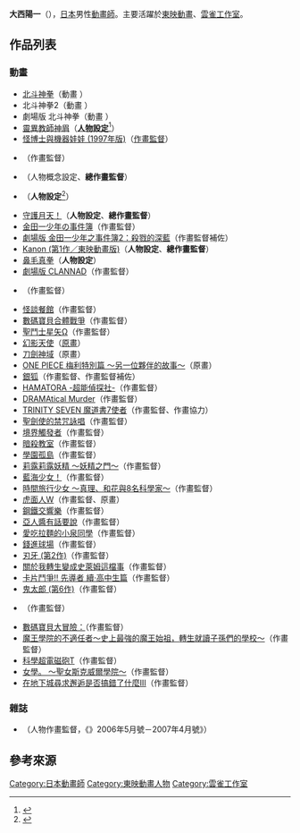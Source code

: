 {{multiple issues|
{{Notability Unreferenced|time=2016-09-10T07:59:29+00:00}}
{{Primarysources|time=2016-09-10T07:59:29+00:00}}
}}
{{noteTA|G1=Anime}}
{{japanese|japanese=大西 陽一|kana=おおにし よういち|romaji=Ōnishi Yōichi}}
'''大西陽一'''（{{lang-ja|大西 陽一}}{{bd||||}}），[[日本|日本]]男性[[動畫師|動畫師]]。主要活躍於[[東映動畫|東映動畫]]、[[雲雀工作室|雲雀工作室]]。

== 作品列表 ==
=== 動畫 ===
* [[北斗神拳|北斗神拳]]（動畫<!--第22、36話-->）
* 北斗神拳2（動畫<!--第6話-->）
* 劇場版 北斗神拳（動畫<!--第6話-->）
* [[靈異教師神眉|靈異教師神眉]]（'''[[人物設計|人物設定]]'''<ref>{{cite web|url=https://anime.eiga.com/program/104022/|title=靈異教師神眉：作品情報|publisher=Anime Hack|accessdate=2020-09-19|language=ja|archive-date=2021-01-05|archive-url=https://web.archive.org/web/20210105112915/https://anime.eiga.com/program/104022/|dead-url=no}}</ref>）
* [[IQ博士|怪博士與機器娃娃 (1997年版)]]（[[作畫監督|作畫監督]]）
* {{link-ja|灌籃高手：咆哮籃球員靈魂！花道和流川的灼熱夏季|スラムダンク 吠えろバスケットマン魂!! 花道と流川の熱き夏}}（作畫監督）
* {{lang|ja|{{link-ja|ハニ太郎です。|ハニ太郎です。}}}}（人物概念設定、'''總作畫監督'''）
* {{link-ja|春庭家的第3人|春庭家の3人目}}（'''人物設定'''<ref>{{Cite web|url=http://www.toei-anim.co.jp/lineup/tv/haruba/|title=春庭家的第3人|publisher=[[東映動畫|東映動畫]]|accessdate=2016-09-10|language=ja|archive-date=2016-03-04|archive-url=https://web.archive.org/web/20160304204645/http://www.toei-anim.co.jp/lineup/tv/haruba/|dead-url=no}}</ref>）
* [[守護月天|守護月天！]]（'''人物設定'''、'''總作畫監督'''）
* [[金田一少年之事件簿_(動畫)|金田一少年の事件簿]]（作畫監督）
* [[金田一少年之事件簿_(動畫)#金田一少年之事件簿2・殺戮的深藍|劇場版 金田一少年之事件簿2：殺戮的深藍]]（作畫監督補佐）
* [[Kanon|Kanon (第1作／東映動畫版)]]（'''人物設定'''、'''總作畫監督'''）
* [[鼻毛真拳|鼻毛真拳]]（'''人物設定'''）
* [[CLANNAD|劇場版 CLANNAD]]（作畫監督）
* {{link-ja|旁邊的兒童 我的火腿組|はたらキッズ マイハム組}}（作畫監督）
* [[怪談餐館|怪談餐館]]（作畫監督）
* [[數碼寶貝合體戰爭|數碼寶貝合體戰爭]]（作畫監督）
* [[聖鬥士星矢Ω|聖鬥士星矢Ω]]（作畫監督）
* [[幻影天使|幻影天使]]（[[原畫|原畫]]）
* [[刀劍神域|刀劍神域]]（原畫）
* [[ONE_PIECE_(動畫)|ONE PIECE 梅利特別篇 ～另一位夥伴的故事～]]（原畫）
* [[銀狐_(漫畫)|銀狐]]（作畫監督、作畫監督補佐）
* [[HAMATORA_─超能偵探社─|HAMATORA -超能偵探社-]]（作畫監督）
* [[戲劇性謀殺|DRAMAtical Murder]]（作畫監督）
* [[TRINITY_SEVEN_魔道書7使者|TRINITY SEVEN 魔道書7使者]]（作畫監督、作畫協力）
* [[聖劍使的禁咒詠唱|聖劍使的禁咒詠唱]]（作畫監督）
* [[境界觸發者|境界觸發者]]（作畫監督）
* [[暗殺教室|暗殺教室]]（作畫監督）
* [[學園孤島|學園孤島]]（作畫監督）
* [[莉露莉露妖精_～妖精之門～|莉露莉露妖精 ～妖精之門～]]（作畫監督）
* [[藍海少女！|藍海少女！]]（作畫監督）
* [[時間旅行少女～真理、和花與8名科學家～|時間旅行少女 ～真理、和花與8名科學家～]]（作畫監督）
* [[虎面人|虎面人W]]（作畫監督、原畫）
* [[鋼鐵交響樂|鋼鐵交響樂]]（作畫監督）
* [[亞人醬有話要說|亞人醬有話要說]]（作畫監督）
* [[愛吃拉麵的小泉同學|愛吃拉麵的小泉同學]]（作畫監督）
* [[錢進球場|錢進球場]]（作畫監督）
* [[刃牙|刃牙 (第2作)]]（作畫監督）
* [[關於我轉生變成史萊姆這檔事|關於我轉生變成史萊姆這檔事]]（作畫監督）
* [[卡片戰鬥先導者|卡片鬥爭!! 先導者 續·高中生篇]]（作畫監督）
* [[鬼太郎|鬼太郎 (第6作)]]（作畫監督）
* {{link-ja|SUPER SHIRO|SUPER SHIRO}}（作畫監督）
* [[數碼寶貝大冒險：|數碼寶貝大冒險：]]（作畫監督）
* [[魔王學院的不適任者～史上最強的魔王始祖，轉生就讀子孫們的學校～|魔王學院的不適任者～史上最強的魔王始祖，轉生就讀子孫們的學校～]]（作畫監督）
* [[科學超電磁砲|科學超電磁砲T]]（作畫監督）
* [[Girls²#衍生電視動畫|女學。 ～聖女斯克威爾學院～]]（作畫監督）
* [[在地下城尋求邂逅是否搞錯了什麼|在地下城尋求邂逅是否搞錯了什麼III]]（作畫監督）

=== 雜誌 ===
* {{link-ja|不可思議星球的☆雙胞胎公主Gyu！|ふしぎ星の☆ふたご姫 Gyu!}}（人物作畫監督，《{{link-ja|幼稚園 (雑誌)|幼稚園 (雑誌)|小學館之幼稚園}}》2006年5月號－2007年4月號》）

== 參考來源 ==
{{reflist}}

{{DEFAULTSORT:Ōnishi Yōichi}}
[[Category:日本動畫師|Category:日本動畫師]]
[[Category:東映動畫人物|Category:東映動畫人物]]
[[Category:雲雀工作室|Category:雲雀工作室]]